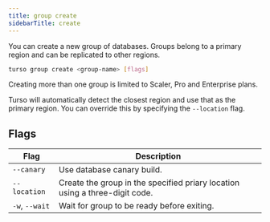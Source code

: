 ```yaml
---
title: group create
sidebarTitle: create
---
```


You can create a new group of databases. Groups belong to a primary region and can be replicated to other regions.

```bash
turso group create <group-name> [flags]
```

<Warning>
  Creating more than one group is limited to Scaler, Pro and Enterprise plans.
</Warning>

<Info>

Turso will automatically detect the closest region and use that as the primary region. You can override this by specifying the `--location` flag.

</Info>

## Flags

| Flag           | Description                                                                 |
| -------------- | --------------------------------------------------------------------------- |
| `--canary`     | Use database canary build.                                                  |
| `--location`   | Create the group in the specified priary location using a three-digit code. |
| `-w`, `--wait` | Wait for group to be ready before exiting.                                  |
